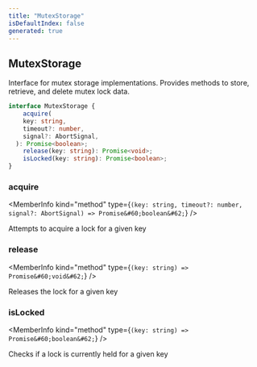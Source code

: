 ```yaml
---
title: "MutexStorage"
isDefaultIndex: false
generated: true
---
```



<!-- This file was generated from the CommandKit source. Do not modify. Instead, re-run the "docgen" script -->


## MutexStorage

<GenerationInfo sourceFile="packages/commandkit/src/utils/useful-stuff/mutex.ts" sourceLine="10" packageName="commandkit" />

Interface for mutex storage implementations.
Provides methods to store, retrieve, and delete mutex lock data.

```ts title="Signature"
interface MutexStorage {
    acquire(
    key: string,
    timeout?: number,
    signal?: AbortSignal,
  ): Promise<boolean>;
    release(key: string): Promise<void>;
    isLocked(key: string): Promise<boolean>;
}
```

<div className="members-wrapper">

### acquire

<MemberInfo kind="method" type={`(key: string, timeout?: number, signal?: AbortSignal) => Promise&#60;boolean&#62;`}   />

Attempts to acquire a lock for a given key
### release

<MemberInfo kind="method" type={`(key: string) => Promise&#60;void&#62;`}   />

Releases the lock for a given key
### isLocked

<MemberInfo kind="method" type={`(key: string) => Promise&#60;boolean&#62;`}   />

Checks if a lock is currently held for a given key


</div>
